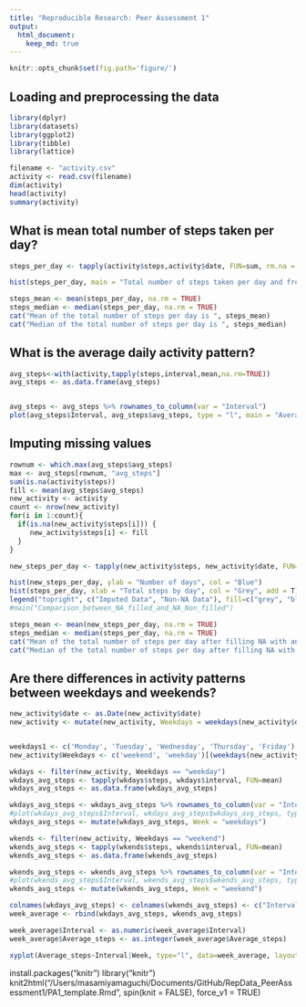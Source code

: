 ```yaml
---
title: "Reproducible Research: Peer Assessment 1"
output: 
  html_document:
    keep_md: true
---
```

```r
knitr::opts_chunk$set(fig.path='figure/')
```

## Loading and preprocessing the data
```r
library(dplyr)
library(datasets)
library(ggplot2)
library(tibble)
library(lattice)

filename <- "activity.csv"
activity <- read.csv(filename)
dim(activity)
head(activity)
summary(activity)
```

## What is mean total number of steps taken per day?
```r
steps_per_day <- tapply(activity$steps,activity$date, FUN=sum, rm.na = TRUE)

hist(steps_per_day, main = "Total number of steps taken per day and frequency", xlab = "Total_steps_by_day")

steps_mean <- mean(steps_per_day, na.rm = TRUE)
steps_median <- median(steps_per_day, na.rm = TRUE)
cat("Mean of the total number of steps per day is ", steps_mean)
cat("Median of the total number of steps per day is ", steps_median)
```

## What is the average daily activity pattern?
```r
avg_steps<-with(activity,tapply(steps,interval,mean,na.rm=TRUE))
avg_steps <- as.data.frame(avg_steps)


avg_steps <- avg_steps %>% rownames_to_column(var = "Interval")
plot(avg_steps$Interval, avg_steps$avg_steps, type = "l", main = "Average_daily_activity_pattern")
```


## Imputing missing values
```r
rownum <- which.max(avg_steps$avg_steps)
max <- avg_steps[rownum, "avg_steps"]
sum(is.na(activity$steps))
fill <- mean(avg_steps$avg_steps)
new_activity <- activity
count <- nrow(new_activity)
for(i in 1:count){
  if(is.na(new_activity$steps[i])) {
     new_activity$steps[i] <- fill
  }
}
```

```r
new_steps_per_day <- tapply(new_activity$steps, new_activity$date, FUN=sum)

hist(new_steps_per_day, ylab = "Number of days", col = "Blue")
hist(steps_per_day, xlab = "Total steps by day", col = "Grey", add = T)
legend("topright", c("Imputed Data", "Non-NA Data"), fill=c("grey", "blue") )
#main("Comparison_between_NA_filled_and_NA_Non_filled")

steps_mean <- mean(new_steps_per_day, na.rm = TRUE)
steps_median <- median(steps_per_day, na.rm = TRUE)
cat("Mean of the total number of steps per day after filling NA with an average number of steps is ", steps_mean)
cat("Median of the total number of steps per day after filling NA with an average number of steps is ", steps_median)
```
## Are there differences in activity patterns between weekdays and weekends?
```r
new_activity$date <- as.Date(new_activity$date)
new_activity <- mutate(new_activity, Weekdays = weekdays(new_activity$date))


weekdays1 <- c('Monday', 'Tuesday', 'Wednesday', 'Thursday', 'Friday')
new_activity$Weekdays <- c('weekend', 'weekday')[(weekdays(new_activity$date) %in% weekdays1)+1L]
```

```r
wkdays <- filter(new_activity, Weekdays == "weekday")
wkdays_avg_steps <- tapply(wkdays$steps, wkdays$interval, FUN=mean)
wkdays_avg_steps <- as.data.frame(wkdays_avg_steps)

wkdays_avg_steps <- wkdays_avg_steps %>% rownames_to_column(var = "Interval")
#plot(wkdays_avg_steps$Interval, wkdays_avg_steps$wkdays_avg_steps, type = "l", xlab = "Intervals", ylab = "Average Steps",main = "Weekdays")
wkdays_avg_steps <- mutate(wkdays_avg_steps, Week = "weekdays")

```

```r
wkends <- filter(new_activity, Weekdays == "weekend")
wkends_avg_steps <- tapply(wkends$steps, wkends$interval, FUN=mean)
wkends_avg_steps <- as.data.frame(wkends_avg_steps)

wkends_avg_steps <- wkends_avg_steps %>% rownames_to_column(var = "Interval")
#plot(wkends_avg_steps$Interval, wkends_avg_steps$wkends_avg_steps, type = "l", xlab = "Intervals", ylab = "Average Steps",main = "Weekend")
wkends_avg_steps <- mutate(wkends_avg_steps, Week = "weekend")

colnames(wkdays_avg_steps) <- colnames(wkends_avg_steps) <- c("Interval", "Average_steps", "Week")
week_average <- rbind(wkdays_avg_steps, wkends_avg_steps)

week_average$Interval <- as.numeric(week_average$Interval)
week_average$Average_steps <- as.integer(week_average$Average_steps)
```
```r
xyplot(Average_steps~Interval|Week, type="l", data=week_average, layout = c(1,2), main = "Average_steps_per_interval_by_day_type")
```
install.packages(“knitr”)
library(“knitr”)
knit2html("/Users/masamiyamaguchi/Documents/GitHub/RepData_PeerAssessment1/PA1_template.Rmd", spin(knit = FALSE), force_v1 = TRUE)

